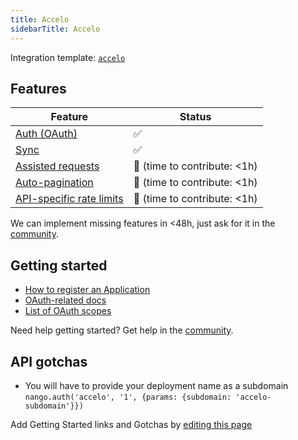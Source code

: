 ```yaml
---
title: Accelo
sidebarTitle: Accelo
---
```


Integration template: [`accelo`](https://nango.dev/providers.yaml)

## Features

| Feature                                                 | Status                          |
| ------------------------------------------------------- | ------------------------------- |
| [Auth (OAuth)](/nango-auth)                             | ✅                              |
| [Sync](/nango-sync)                                     | ✅                              |
| [Assisted requests](/nango-sync/guides/direct-requests) | 🚫 (time to contribute: &lt;1h) |
| [Auto-pagination](/nango-sync/configuration)            | 🚫 (time to contribute: &lt;1h) |
| [API-specific rate limits](/nango-sync/configuration)   | 🚫 (time to contribute: &lt;1h) |

<Tip>We can implement missing features in &lt;48h, just ask for it in the [community](https://nango.dev/slack).</Tip>
## Getting started

-   [How to register an Application](https://api.accelo.com/docs/#registering-your-application)
-   [OAuth-related docs](https://api.accelo.com/docs/#authentication)
-   [List of OAuth scopes](https://api.accelo.com/docs/#scope)

<Tip>Need help getting started? Get help in the [community](https://nango.dev/slack).</Tip>

## API gotchas

-   You will have to provide your deployment name as a subdomain `nango.auth('accelo', '1', {params: {subdomain: 'accelo-subdomain'}})`

<Note>Add Getting Started links and Gotchas by [editing this page](https://github.com/nangohq/nango/tree/master/docs-v2/integrations/all/accelo.mdx)</Note>
